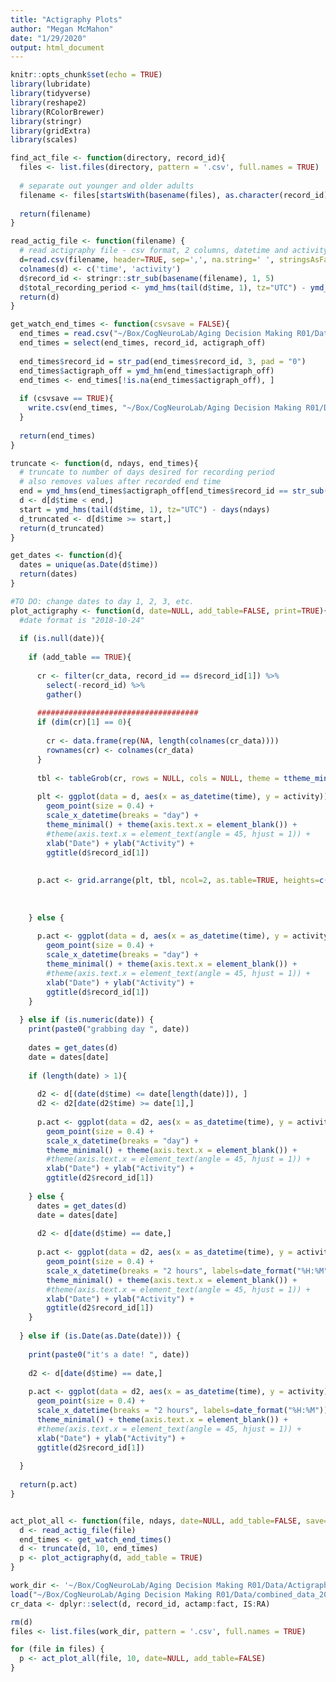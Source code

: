 ```yaml
---
title: "Actigraphy Plots"
author: "Megan McMahon"
date: "1/29/2020"
output: html_document
---
```


```r
knitr::opts_chunk$set(echo = TRUE)
library(lubridate)
library(tidyverse)
library(reshape2)
library(RColorBrewer)
library(stringr)
library(gridExtra)
library(scales)

find_act_file <- function(directory, record_id){
  files <- list.files(directory, pattern = '.csv', full.names = TRUE)
  
  # separate out younger and older adults
  filename <- files[startsWith(basename(files), as.character(record_id))]
  
  return(filename)
}

read_actig_file <- function(filename) {
  # read actigraphy file - csv format, 2 columns, datetime and activity
  d=read.csv(filename, header=TRUE, sep=',', na.string=' ', stringsAsFactors = FALSE)
  colnames(d) <- c('time', 'activity')
  d$record_id <- stringr::str_sub(basename(filename), 1, 5)
  d$total_recording_period <- ymd_hms(tail(d$time, 1), tz="UTC") - ymd_hms(head(d$time, 1), tz="UTC")
  return(d)
}

get_watch_end_times <- function(csvsave = FALSE){
  end_times = read.csv("~/Box/CogNeuroLab/Aging Decision Making R01/Data/Redcap/AgingDecMem-WatchInformation_DATA_2019-12-08_0806.csv", stringsAsFactors = FALSE)
  end_times = select(end_times, record_id, actigraph_off)
  
  end_times$record_id = str_pad(end_times$record_id, 3, pad = "0")
  end_times$actigraph_off = ymd_hm(end_times$actigraph_off)
  end_times <- end_times[!is.na(end_times$actigraph_off), ]
  
  if (csvsave == TRUE){
    write.csv(end_times, "~/Box/CogNeuroLab/Aging Decision Making R01/Data/Actigraphy/WatchOffs.csv")
  }
  
  return(end_times)
}

truncate <- function(d, ndays, end_times){
  # truncate to number of days desired for recording period
  # also removes values after recorded end time
  end = ymd_hms(end_times$actigraph_off[end_times$record_id == str_sub(d$record_id[1], -3, -1)], tz = "UTC")
  d <- d[d$time < end,]
  start = ymd_hms(tail(d$time, 1), tz="UTC") - days(ndays)
  d_truncated <- d[d$time >= start,]
  return(d_truncated)
}

get_dates <- function(d){
  dates = unique(as.Date(d$time))
  return(dates)
}

#TO DO: change dates to day 1, 2, 3, etc.
plot_actigraphy <- function(d, date=NULL, add_table=FALSE, print=TRUE){
  #date format is "2018-10-24"
  
  if (is.null(date)){
    
    if (add_table == TRUE){
      
      cr <- filter(cr_data, record_id == d$record_id[1]) %>% 
        select(-record_id) %>%
        gather()
      
      ####################################
      if (dim(cr)[1] == 0){
        
        cr <- data.frame(rep(NA, length(colnames(cr_data))))
        rownames(cr) <- colnames(cr_data)
      }
      
      tbl <- tableGrob(cr, rows = NULL, cols = NULL, theme = ttheme_minimal())
      
      plt <- ggplot(data = d, aes(x = as_datetime(time), y = activity)) + 
        geom_point(size = 0.4) + 
        scale_x_datetime(breaks = "day") +
        theme_minimal() + theme(axis.text.x = element_blank()) +
        #theme(axis.text.x = element_text(angle = 45, hjust = 1)) +
        xlab("Date") + ylab("Activity") +
        ggtitle(d$record_id[1])
      
      
      p.act <- grid.arrange(plt, tbl, ncol=2, as.table=TRUE, heights=c(3,1))
      
      
      
    } else {
      
      p.act <- ggplot(data = d, aes(x = as_datetime(time), y = activity)) + 
        geom_point(size = 0.4) + 
        scale_x_datetime(breaks = "day") +
        theme_minimal() + theme(axis.text.x = element_blank()) +
        #theme(axis.text.x = element_text(angle = 45, hjust = 1)) +
        xlab("Date") + ylab("Activity") +
        ggtitle(d$record_id[1])
    }
    
  } else if (is.numeric(date)) {
    print(paste0("grabbing day ", date))
    
    dates = get_dates(d)
    date = dates[date]
    
    if (length(date) > 1){
      
      d2 <- d[(date(d$time) <= date[length(date)]), ]
      d2 <- d2[date(d2$time) >= date[1],]
      
      p.act <- ggplot(data = d2, aes(x = as_datetime(time), y = activity)) + 
        geom_point(size = 0.4) + 
        scale_x_datetime(breaks = "day") +
        theme_minimal() + theme(axis.text.x = element_blank()) +
        #theme(axis.text.x = element_text(angle = 45, hjust = 1)) +
        xlab("Date") + ylab("Activity") +
        ggtitle(d2$record_id[1])
      
    } else {
      dates = get_dates(d)
      date = dates[date]
      
      d2 <- d[date(d$time) == date,]
      
      p.act <- ggplot(data = d2, aes(x = as_datetime(time), y = activity)) + 
        geom_point(size = 0.4) + 
        scale_x_datetime(breaks = "2 hours", labels=date_format("%H:%M")) +
        theme_minimal() + theme(axis.text.x = element_blank()) +
        #theme(axis.text.x = element_text(angle = 45, hjust = 1)) +
        xlab("Date") + ylab("Activity") +
        ggtitle(d2$record_id[1])
    }
    
  } else if (is.Date(as.Date(date))) {
    
    print(paste0("it's a date! ", date))
    
    d2 <- d[date(d$time) == date,]
    
    p.act <- ggplot(data = d2, aes(x = as_datetime(time), y = activity)) + 
      geom_point(size = 0.4) + 
      scale_x_datetime(breaks = "2 hours", labels=date_format("%H:%M")) +
      theme_minimal() + theme(axis.text.x = element_blank()) +
      #theme(axis.text.x = element_text(angle = 45, hjust = 1)) +
      xlab("Date") + ylab("Activity") +
      ggtitle(d2$record_id[1])
    
  } 
  
  return(p.act)
}


act_plot_all <- function(file, ndays, date=NULL, add_table=FALSE, save=FALSE){
  d <- read_actig_file(file)
  end_times <- get_watch_end_times()
  d <- truncate(d, 10, end_times)
  p <- plot_actigraphy(d, add_table = TRUE)
}

```


```r
work_dir <- '~/Box/CogNeuroLab/Aging Decision Making R01/Data/Actigraphy/processed_2019-12-11'
load("~/Box/CogNeuroLab/Aging Decision Making R01/Data/combined_data_2020-01-27.RData")
cr_data <- dplyr::select(d, record_id, actamp:fact, IS:RA)

rm(d)
files <- list.files(work_dir, pattern = '.csv', full.names = TRUE)

for (file in files) {
  p <- act_plot_all(file, 10, date=NULL, add_table=FALSE)
}

```
